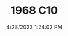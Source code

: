 ---
width: 4000
height: 6000
title: 1968 C10
description: Pro Street modified 1968 Chevrolet C10 pickup.
date: 4/28/2023 1:24:02 PM
cameraMake: Sony
cameraModel: ILCE-7M3
lens: 24-70mm F2.8 DG DN | Art 019
settingsfStop: f/6.3
settingsISO: ISO 125
settingsShutter: 1/320
settingsFocalLength: 70 mm
---